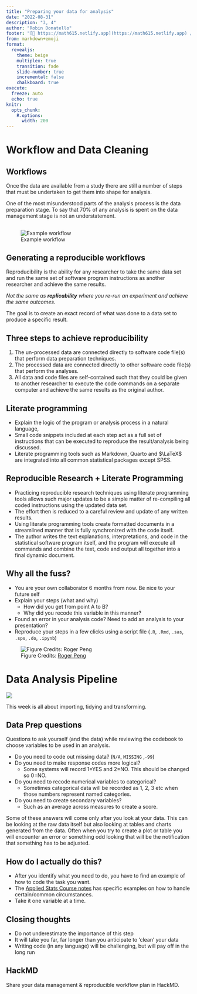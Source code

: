 ```yaml
---
title: "Preparing your data for analysis"
date: "2022-08-31"
description: "3, 4"
author: "Robin Donatello"
footer: "[🔗 https://math615.netlify.app](https://math615.netlify.app) / Preparing your data for analysis"
from: markdown+emoji
format: 
  revealjs:
    theme: beige
    multiplex: true
    transition: fade
    slide-number: true
    incremental: false 
    chalkboard: true
execute:
  freeze: auto
  echo: true
knitr:
  opts_chunk: 
    R.options:
      width: 200
---
```


# Workflow and Data Cleaning 

## Workflows

Once the data are available from a study there are still a number of steps that must be undertaken to get them into shape for analysis.

One of the most misunderstood parts of the analysis process is the data preparation stage. To say that 70% of any analysis is spent on the data management stage is not an understatement. 

## 

![Example workflow](images/Afifi_Fig3_1.png)


## Generating a reproducible workflows

Reproducibility is the ability for any researcher to take the same data set and run the same
set of software program instructions as another researcher and achieve the same results. 

_Not the same as **replicability** where you re-run an experiment and achieve the same outcomes._

The goal is to create an exact record of what was done to a data set to produce a specific result. 


## Three steps to achieve reproducibility

1. The un-processed data are connected directly to software code file(s) that perform data preparation techniques.
2. The processed data are connected directly to other software code file(s) that perform the analyses. 
3. All data and code files are self-contained such that they could be given to another researcher to execute the code commands on a separate computer and achieve the same results as the original author. 

## Literate programming

* Explain the logic of the program or analysis process in a natural language, 
* Small code snippets included at each step act as a full set of instructions that can be executed to reproduce the result/analysis being discussed. 
* Literate programming tools such as Markdown, Quarto and $\LaTeX$ are integrated into all common statistical packages except SPSS.

## Reproducible Research + Literate Programming {.smaller}

* Practicing reproducible research techniques using literate programming tools allows such major updates to be a simple matter of re-compiling all coded instructions using the updated data set. 
* The effort then is reduced to a careful review and update of any written results.
* Using literate programming tools create formatted documents in a streamlined manner that is fully synchronized with the code itself. 
* The author writes the text explanations, interpretations, and code in the statistical software program itself, and the program will execute all commands and combine the text, code and output all together into a final dynamic document. 


## Why all the fuss? {.smaller}

* You are your own collaborator 6 months from now. Be nice to your future self
* Explain your steps (what and why)
    - How did you get from point A to B? 
    - Why did you recode this variable in this manner? 
* Found an error in your analysis code? Need to add an analysis to your presentation? 
* Reproduce your steps in a few clicks using a script file (`.R`, `.Rmd`, `.sas`, `.sps`, `.do`, `.ipynb`)

![Figure Credits: [Roger Peng](http://www.biostat.jhsph.edu/~rpeng/)](images/pipeline.png)

# Data Analysis Pipeline

![](https://d33wubrfki0l68.cloudfront.net/571b056757d68e6df81a3e3853f54d3c76ad6efc/32d37/diagrams/data-science.png)

This week is all about importing, tidying and transforming.

## Data Prep questions {.smaller}
Questions to ask yourself (and the data) while reviewing the codebook to choose variables to be used in an analysis. 

* Do you need to code out missing data? (`N/A`, `MISSING` ,`-99`) 
* Do you need to make response codes more logical?
    - Some systems will record 1=YES and 2=NO. This should be changed so 0=NO. 
* Do you need to recode numerical variables to categorical?
    - Sometimes categorical data will be recorded as 1, 2, 3 etc when those numbers represent named categories. 
* Do you need to create secondary variables?
    - Such as an average across measures to create a score. 

::: aside
Some of these answers will come only after you look at your data. This can be looking at the raw data itself but also looking at tables and charts generated from the data. Often when you try to create a plot or table you will encounter an error or something odd looking that will be the notification that something has to be adjusted. 
:::

## How do I actually do this? 

* After you identify what you need to do, you have to find an example of how to code the task you want. 
* The [Applied Stats Course notes](https://norcalbiostat.github.io/AppliedStatistics_notes/data-management.html) has specific examples on how to handle certain/common circumstances. 
* Take it one variable at a time. 

## Closing thoughts

* Do not underestimate the importance of this step
* It will take you far, far longer than you anticipate to 'clean' your data
* Writing code (in any language) will be challenging, but will pay off in the long run

:::{.callout-tip icon=false}
## HackMD
Share your data management & reproducible workflow plan in HackMD.
:::
